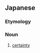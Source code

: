 ==Japanese==
{{ja-kanjitab|かく|じつ|ど|yomi=on}}

===Etymology===
{{suffix|確実|度|lang=ja|t1=certainty|t2=level|sort=かくじつど}}

===Noun===
{{ja-noun|かくじつど}}
# [[certainty]]